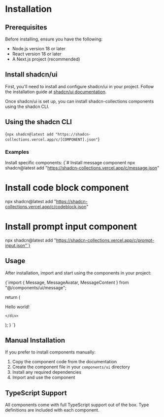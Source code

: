 # Installation

## Prerequisites

Before installing, ensure you have the following:

- Node.js version 18 or later
- React version 18 or later
- A Next.js project (recommended)

## Install shadcn/ui

First, you'll need to install and configure shadcn/ui in your project. Follow the installation guide at [shadcn/ui documentation](https://ui.shadcn.com/docs/installation).

Once shadcn/ui is set up, you can install shadcn-collections components using the shadcn CLI.

## Using the shadcn CLI

<CodeBlock lang="bash">{`npx shadcn@latest add "https://shadcn-collections.vercel.app/c/[COMPONENT].json"`}</CodeBlock>


### Examples

Install specific components:
<CodeBlock lang="bash">{`# Install message component
npx shadcn@latest add "https://shadcn-collections.vercel.app/c/message.json"

# Install code block component  
npx shadcn@latest add "https://shadcn-collections.vercel.app/c/codeblock.json"

# Install prompt input component
npx shadcn@latest add "https://shadcn-collections.vercel.app/c/prompt-input.json"`}</CodeBlock>


## Usage

After installation, import and start using the components in your project:


<CodeBlock lang="tsx">{`import { Message, MessageAvatar, MessageContent } from "@/components/ui/message";

  return (
    <div>
      <Message>
        <MessageAvatar src="/avatar.jpg" alt="User" />
        <MessageContent>Hello world!</MessageContent>
      </Message>
      
    </div>
  );
}
`}</CodeBlock>




## Manual Installation

If you prefer to install components manually:

1. Copy the component code from the documentation
2. Create the component file in your `components/ui` directory
3. Install any required dependencies
4. Import and use the component

## TypeScript Support

All components come with full TypeScript support out of the box. Type definitions are included with each component.
